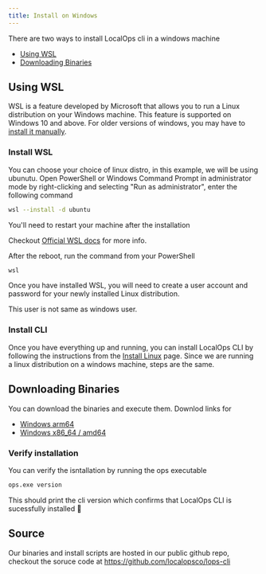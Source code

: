 ```yaml
---
title: Install on Windows
---
```


There are two ways to install LocalOps cli in a windows machine

- [Using WSL](#using-wsl)
- [Downloading Binaries](#downloading-binaries)

## Using WSL

WSL is a feature developed by Microsoft that allows you to run a Linux distribution on your Windows machine. This
feature is supported on Windows 10 and above. For older versions of windows, you may have to
[install it manually](https://learn.microsoft.com/en-us/windows/wsl/install-manual).

### Install WSL

You can choose your choice of linux distro, in this example, we will be using ubunutu. Open PowerShell or Windows
Command Prompt in administrator mode by right-clicking and selecting "Run as administrator", enter the following command

```bash
wsl --install -d ubuntu
```

<Note>You'll need to restart your machine after the installation</Note>

Checkout [Official WSL docs](https://learn.microsoft.com/en-us/windows/wsl/install) for more info.

After the reboot, run the command from your PowerShell

```bash
wsl
```

Once you have installed WSL, you will need to create a user account and password for your newly installed Linux
distribution.

<Note>This user is not same as windows user.</Note>

### Install CLI

Once you have everything up and running, you can install LocalOps CLI by following the instructions from the
[Install Linux](/cli/install/install-linux) page. Since we are running a linux distribution on a windows machine, steps
are the same.

## Downloading Binaries

You can download the binaries and execute them. Downlod links for

- [Windows arm64](https://github.com/localopsco/lops-cli/releases/latest/download/lops-windows-arm64.zip)
- [Windows x86_64 / amd64](https://github.com/localopsco/lops-cli/releases/latest/download/lops-windows-amd64.zip)

### Verify installation

You can verify the isntallation by running the ops executable

```bash
ops.exe version
```

This should print the cli version which confirms that LocalOps CLI is sucessfully installed 🚀

## Source

Our binaries and install scripts are hosted in our public github repo, checkout the soruce code at
https://github.com/localopsco/lops-cli
